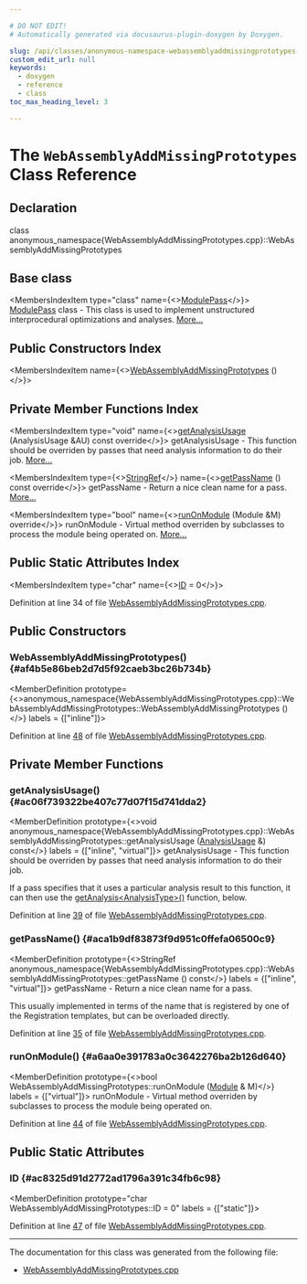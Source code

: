 ```yaml
---

# DO NOT EDIT!
# Automatically generated via docusaurus-plugin-doxygen by Doxygen.

slug: /api/classes/anonymous-namespace-webassemblyaddmissingprototypes-cpp-/webassemblyaddmissingprototypes
custom_edit_url: null
keywords:
  - doxygen
  - reference
  - class
toc_max_heading_level: 3

---
```





# The `WebAssemblyAddMissingPrototypes` Class Reference

<DoxygenPage pluginConfig={pluginConfig}>



## Declaration

<CodeBlock>class anonymous_namespace{WebAssemblyAddMissingPrototypes.cpp}::WebAssemblyAddMissingPrototypes</CodeBlock>

## Base class

<MembersIndex>

<MembersIndexItem
  type="class"
  name={<><a href="/docs/api/classes/llvm/modulepass">ModulePass</a></>}>
<a href="/docs/api/classes/llvm/modulepass">ModulePass</a> class - This class is used to implement unstructured interprocedural optimizations and analyses. <a href="/docs/api/classes/llvm/modulepass/#details">More...</a>
</MembersIndexItem>

</MembersIndex>

## Public Constructors Index

<MembersIndex>

<MembersIndexItem
  name={<><a href="#af4b5e86beb2d7d5f92caeb3bc26b734b">WebAssemblyAddMissingPrototypes</a> ()</>}>
</MembersIndexItem>

</MembersIndex>

## Private Member Functions Index

<MembersIndex>

<MembersIndexItem
  type="void"
  name={<><a href="#ac06f739322be407c77d07f15d741dda2">getAnalysisUsage</a> (AnalysisUsage &amp;AU) const override</>}>
getAnalysisUsage - This function should be overriden by passes that need analysis information to do their job. <a href="#ac06f739322be407c77d07f15d741dda2">More...</a>
</MembersIndexItem>

<MembersIndexItem
  type={<><a href="/docs/api/classes/llvm/stringref">StringRef</a></>}
  name={<><a href="#aca1b9df83873f9d951c0ffefa06500c9">getPassName</a> () const override</>}>
getPassName - Return a nice clean name for a pass. <a href="#aca1b9df83873f9d951c0ffefa06500c9">More...</a>
</MembersIndexItem>

<MembersIndexItem
  type="bool"
  name={<><a href="#a6aa0e391783a0c3642276ba2b126d640">runOnModule</a> (Module &amp;M) override</>}>
runOnModule - Virtual method overriden by subclasses to process the module being operated on. <a href="#a6aa0e391783a0c3642276ba2b126d640">More...</a>
</MembersIndexItem>

</MembersIndex>

## Public Static Attributes Index

<MembersIndex>

<MembersIndexItem
  type="char"
  name={<><a href="#ac8325d91d2772ad1796a391c34fb6c98">ID</a> = 0</>}>
</MembersIndexItem>

</MembersIndex>


Definition at line 34 of file <a href="/docs/api/files/lib/lib/target/lib/target/webassembly/webassemblyaddmissingprototypes-cpp">WebAssemblyAddMissingPrototypes.cpp</a>.

<SectionDefinition>

## Public Constructors

### WebAssemblyAddMissingPrototypes() {#af4b5e86beb2d7d5f92caeb3bc26b734b}

<MemberDefinition
  prototype={<>anonymous&#95;namespace&#123;WebAssemblyAddMissingPrototypes.cpp&#125;::WebAssemblyAddMissingPrototypes::WebAssemblyAddMissingPrototypes ()</>}
  labels = {["inline"]}>

Definition at line <a href="/docs/api/files/lib/lib/target/lib/target/webassembly/webassemblyaddmissingprototypes-cpp/#l00048">48</a> of file <a href="/docs/api/files/lib/lib/target/lib/target/webassembly/webassemblyaddmissingprototypes-cpp">WebAssemblyAddMissingPrototypes.cpp</a>.
</MemberDefinition>

</SectionDefinition>

<SectionDefinition>

## Private Member Functions

### getAnalysisUsage() {#ac06f739322be407c77d07f15d741dda2}

<MemberDefinition
  prototype={<>void anonymous&#95;namespace&#123;WebAssemblyAddMissingPrototypes.cpp&#125;::WebAssemblyAddMissingPrototypes::getAnalysisUsage (<a href="/docs/api/classes/llvm/analysisusage">AnalysisUsage</a> &amp;) const</>}
  labels = {["inline", "virtual"]}>
getAnalysisUsage - This function should be overriden by passes that need analysis information to do their job.

If a pass specifies that it uses a particular analysis result to this function, it can then use the <a href="/docs/api/classes/llvm/pass/#a4863e5e463fb79955269fbf7fbf52b80">getAnalysis&lt;AnalysisType&gt;()</a> function, below.

Definition at line <a href="/docs/api/files/lib/lib/target/lib/target/webassembly/webassemblyaddmissingprototypes-cpp/#l00039">39</a> of file <a href="/docs/api/files/lib/lib/target/lib/target/webassembly/webassemblyaddmissingprototypes-cpp">WebAssemblyAddMissingPrototypes.cpp</a>.
</MemberDefinition>

### getPassName() {#aca1b9df83873f9d951c0ffefa06500c9}

<MemberDefinition
  prototype={<>StringRef anonymous&#95;namespace&#123;WebAssemblyAddMissingPrototypes.cpp&#125;::WebAssemblyAddMissingPrototypes::getPassName () const</>}
  labels = {["inline", "virtual"]}>
getPassName - Return a nice clean name for a pass.

This usually implemented in terms of the name that is registered by one of the Registration templates, but can be overloaded directly.

Definition at line <a href="/docs/api/files/lib/lib/target/lib/target/webassembly/webassemblyaddmissingprototypes-cpp/#l00035">35</a> of file <a href="/docs/api/files/lib/lib/target/lib/target/webassembly/webassemblyaddmissingprototypes-cpp">WebAssemblyAddMissingPrototypes.cpp</a>.
</MemberDefinition>

### runOnModule() {#a6aa0e391783a0c3642276ba2b126d640}

<MemberDefinition
  prototype={<>bool WebAssemblyAddMissingPrototypes::runOnModule (<a href="/docs/api/classes/llvm/module">Module</a> &amp; M)</>}
  labels = {["virtual"]}>
runOnModule - Virtual method overriden by subclasses to process the module being operated on.

Definition at line <a href="/docs/api/files/lib/lib/target/lib/target/webassembly/webassemblyaddmissingprototypes-cpp/#l00044">44</a> of file <a href="/docs/api/files/lib/lib/target/lib/target/webassembly/webassemblyaddmissingprototypes-cpp">WebAssemblyAddMissingPrototypes.cpp</a>.
</MemberDefinition>

</SectionDefinition>

<SectionDefinition>

## Public Static Attributes

### ID {#ac8325d91d2772ad1796a391c34fb6c98}

<MemberDefinition
  prototype="char WebAssemblyAddMissingPrototypes::ID = 0"
  labels = {["static"]}>

Definition at line <a href="/docs/api/files/lib/lib/target/lib/target/webassembly/webassemblyaddmissingprototypes-cpp/#l00047">47</a> of file <a href="/docs/api/files/lib/lib/target/lib/target/webassembly/webassemblyaddmissingprototypes-cpp">WebAssemblyAddMissingPrototypes.cpp</a>.
</MemberDefinition>

</SectionDefinition>

<hr/>

The documentation for this class was generated from the following file:

<ul>
<li><a href="/docs/api/files/lib/lib/target/lib/target/webassembly/webassemblyaddmissingprototypes-cpp">WebAssemblyAddMissingPrototypes.cpp</a></li>
</ul>

</DoxygenPage>
